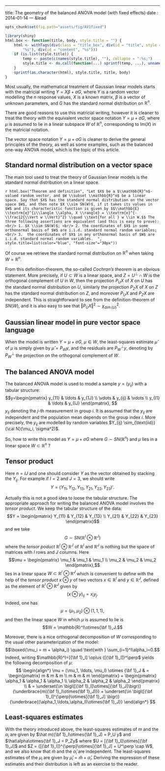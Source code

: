 ---
title: The geometry of the balanced ANOVA model (with fixed effects)
date : 2014-01-14
--- &lead

```r
opts_chunk$set(fig.path="assets/fig/AV1fixed")
```

```r
library(shiny)
html.box <- function(title, body, style.title = "") {
    html <- withTags(div(class = "title_box", div(id = "title", style = "%s", 
        "%s"), div(id = "content", "%s")))
    if (is.list(style.title)) {
        temp <- paste(c(names(style.title), ""), collapse = ":%s;")
        style.title <- do.call(function(...) sprintf(temp, ...), unname(style.title))
    }
    sprintf(as.character(html), style.title, title, body)
}
```


Most usually, the mathematical treatment of Gaussian linear models starts with 
the matricial writing $Y=X\beta+\sigma G$, where $Y$ is a random vector modelling the 
$n$ response values, $X$ is a known matrix, $\beta$ is 
a vector of unknown parameters, and $G$ has the standard normal distribution on 
$\mathbb{R}^n$. 

There are good reasons to use this matricial writing, however it is cleaner to treat 
the theory with the equivalent vector space notation $Y = \mu + \sigma G$, where 
$\mu$ is assumed to lie in a linear subspace $W$ of $\mathbb{R}^n$, 
corresponding to $\text{Im}(X)$ in the matricial notation. 

The vector space notation $Y = \mu + \sigma G$ is cleaner to derive the general 
principles of the theory, as well as some examples, such as the balanced one-way ANOVA model, 
which is the topic of this article. 


## Standard normal distribution on a vector space 

The main tool used to treat the theory of Gaussian linear models is the 
standard normal distribution on a linear space.

`r html.box("Theorem and definition", "Let $X$ be a $\\mathbb{R}^n$-valued random vector, and $W \\subset \\mathbb{R}^n$ be a linear space. Say that $X$ has the standard normal distribution on the vector space $W$, and then note $X \\sim SN(W)$, if it takes its values in $W$ and its characteristic function is given by $$\\mathbb{E} \\textrm{e}^{i\\langle \\alpha, X \\rangle} = \\textrm{e}^{-\\frac12{\\Vert w \\Vert}^2} \\quad \\text{for all } w \\in W.$$ The three following assertions are equivalent (and this is easy to prove): <br/> 1. $X \\sim SN(W)$; <br/> 2. the coordinates of $X$ in some orthonormal basis of $W$ are i.i.d. standard normal random variables; <br/> 3.  the coordinates of $X$ in any orthonormal basis of $W$ are i.i.d. standard normal random variables.  ", style.title=list(color="blue", "font-size"="30px"))`


Of course we retrieve the standard normal distribution on $\mathbb{R}^n$ when taking $W=\mathbb{R}^n$. 

From this definition-theorem, the so-called *Cochran's theorem* is an obvious statement. 
More precisely, if $U \subset W$ is a linear space, and $Z=U^\perp \cap W$ is the orthogonal complement of $U$ in $W$, then the projection $P_UX$ of $X$ on $U$ has the standard normal distribution on $U$, similarly the projection $P_ZX$ of $X$ on $Z$ has the standard normal distribution on $Z$, and moreover $P_UX$ and $P_ZX$ are independent. 
This is straightforward to see from the definition-theorem of $SN(W)$, and it is also easy to see that ${\Vert P_UX\Vert}^2 \sim \chi^2_{\dim(U)}$.


## Gaussian linear model in pure vector space language

When the model is written $Y = \mu + \sigma G$, $\mu \in W$, the least-squares 
estimate $\hat\mu$ of $\mu$ is simply given by $\hat\mu=P_Wy$, and the residuals are 
$P_W^\perp y$, denoting by $P^\perp_W$ the projection on the orthogonal complement of 
$W$. 


## The balanced ANOVA model 

The balanced ANOVA model is used to model a sample $y=(y_{ij})$ with a tabular structure:
$$y=\begin{pmatrix}
y_{11} & \ldots & y_{1J} \\
\vdots & y_{ij} & \vdots \\
y_{I1} & \ldots & y_{IJ}
\end{pmatrix},
$$
$y_{ij}$ denoting the $j$-th measurement in group $i$. 
It is assumed that the $y_{ij}$ are independent and the population mean depends on the group index $i$. More precisely, the $y_{ij}$ are modelled by random variables $Y_{ij} \sim_{\text{iid}} {\cal N}(\mu_i, \sigma^2)$. 

So, how to write this model as $Y=\mu + \sigma G$ where $G \sim SN(\mathbb{R}^n)$ and $\mu$ lies in a linear space $W \subset \mathbb{R}^n$ ? 


## Tensor product 

Here $n=IJ$ and one should consider $Y$ as the vector obtained by stacking the $Y_{ij}$. 
For example if $I=2$ and $J=3$, we should write 
$$Y={(Y_{11}, Y_{12}, Y_{13}, Y_{21}, Y_{22}, Y_{23})}'.$$

Actually this is not a good idea to loose the tabular structure. 
The appropriate approach for writing the balanced ANOVA model involves the *tensor product*. 
We keep the tabular structure of the data:
$$Y = \begin{pmatrix} 
Y_{11} & Y_{12} & Y_{13} \\
Y_{21} & Y_{22} & Y_{23}
\end{pmatrix}$$
and we take $$G \sim SN(\mathbb{R}^I\otimes\mathbb{R}^J)$$ 
where the *tensor poduct* $\mathbb{R}^I\otimes\mathbb{R}^J$ of $\mathbb{R}^I$ and $\mathbb{R}^J$ is nothing but the space of matrices with $I$ rows and $J$ columns.
Here 
$$\mu = \begin{pmatrix} 
\mu_1 & \mu_1 & \mu_1 \\
\mu_2 & \mu_2 & \mu_2 
\end{pmatrix},$$
lies in a linear space $W \subset \mathbb{R}^I\otimes\mathbb{R}^J$ which is convenient to define with the help of the *tensor product* $x \otimes y$ of two vectors $x \in \mathbb{R}^I$ and $y \in \mathbb{R}^J$, defined as the element of $\mathbb{R}^I\otimes\mathbb{R}^J$ given by 
$${(x \otimes y)}_{ij}=x_iy_j.$$
Indeed, one has 
$$\mu = (\mu_1, \mu_2) \otimes (1,1,1),$$
and then the linear space $W$ in which $\mu$ is assumed to lie is 
$$W = \mathbb{R}^I\otimes{\bf 1}_J.$$

Moreover, there is a nice orthogonal decomposition of $W$ corresponding to the usual other parameterization of the model:
$$\boxed{\mu_i = m + \alpha_i} \quad \text{with } \sum_{i=1}^I\alpha_i=0.$$
Indeed, writing $\mathbb{R}^I=[{\bf 1}_I] \oplus {[{\bf 1}_I]}^\perp$ yields the following decomposition of $\mu$:
$$
\begin{align*}
\mu = (\mu_1, \ldots, \mu_I) \otimes {\bf 1}_J & = 
\begin{pmatrix} 
m & m & m \\
m & m & m 
\end{pmatrix} + 
\begin{pmatrix} 
\alpha_1 & \alpha_1 & \alpha_1 \\
\alpha_2 & \alpha_2 & \alpha_2 
\end{pmatrix} \\ 
& = \underset{\in \bigl([{\bf 1}_I]\otimes[{\bf 1}_J]\bigr)}{\underbrace{m({\bf 1}_I\otimes{\bf 1}_J)}} 
+ \underset{\in \bigl([{\bf 1}_I]^{\perp}\otimes[{\bf 1}_J] \bigr)}{\underbrace{(\alpha_1,\ldots,\alpha_I)\otimes{\bf 1}_J}} 
\end{align*}
$$


## Least-squares estimates

With the theory introduced above,  the least-squares estimates of 
 $m$ and the $\alpha_i$ are  given by 
$\hat m({\bf 1}_I\otimes{\bf 1}_J) = P_U y$ and 
  $\hat\alpha\otimes{\bf 1}_J = P_Zy$  where $U = [{\bf 1}_I]\otimes[{\bf 1}_J]$ 
and $Z = {[{\bf 1}_I]}^{\perp}\otimes[{\bf 1}_J] = U^\perp \cap W$, and 
we also know that $\hat m$ and the $\hat\alpha_i$ are independent. 
The least-squares estimates of the $\mu_i$ are given by $\hat\mu_i=\hat m +\hat\alpha_i$. 
Deriving the expression of these estimates and their distribution is left 
as an exercise to the reader. 


